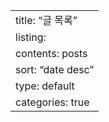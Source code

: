 ---
title: "글 목록"
listing:
  contents: posts
  sort: "date desc"
  type: default
  categories: true
---